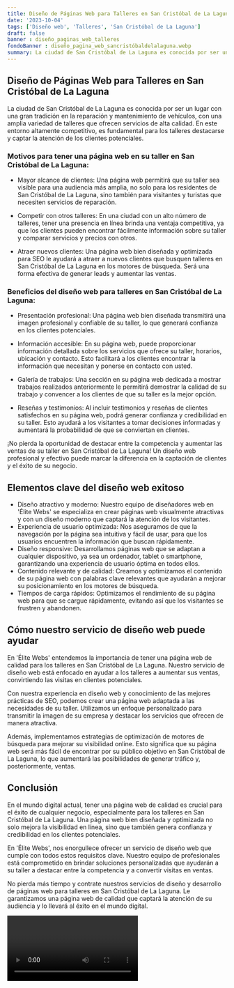 ```yaml
---
title: Diseño de Páginas Web para Talleres en San Cristóbal de La Laguna
date: '2023-10-04'
tags: ['Diseño web', 'Talleres', 'San Cristóbal de La Laguna']
draft: false
banner : diseño_paginas_web_talleres
fondoBanner : diseño_pagina_web_sancristóbaldelalaguna.webp
summary: La ciudad de San Cristóbal de La Laguna es conocida por ser un lugar con una gran tradición en la reparación y mantenimiento de vehículos, con una amplia variedad de talleres que ofrecen servicios de alta calidad. En este entorno altamente competitivo, es fundamental para los talleres destacarse y captar la atención de los clientes potenciales.
---
```


## Diseño de Páginas Web para Talleres en San Cristóbal de La Laguna

La ciudad de San Cristóbal de La Laguna es conocida por ser un lugar con una gran tradición en la reparación y mantenimiento de vehículos, con una amplia variedad de talleres que ofrecen servicios de alta calidad. En este entorno altamente competitivo, es fundamental para los talleres destacarse y captar la atención de los clientes potenciales.

### Motivos para tener una página web en su taller en San Cristóbal de La Laguna:

- Mayor alcance de clientes: Una página web permitirá que su taller sea visible para una audiencia más amplia, no solo para los residentes de San Cristóbal de La Laguna, sino también para visitantes y turistas que necesiten servicios de reparación.

- Competir con otros talleres: En una ciudad con un alto número de talleres, tener una presencia en línea brinda una ventaja competitiva, ya que los clientes pueden encontrar fácilmente información sobre su taller y comparar servicios y precios con otros.

- Atraer nuevos clientes: Una página web bien diseñada y optimizada para SEO le ayudará a atraer a nuevos clientes que busquen talleres en San Cristóbal de La Laguna en los motores de búsqueda. Será una forma efectiva de generar leads y aumentar las ventas.

### Beneficios del diseño web para talleres en San Cristóbal de La Laguna:

- Presentación profesional: Una página web bien diseñada transmitirá una imagen profesional y confiable de su taller, lo que generará confianza en los clientes potenciales.

- Información accesible: En su página web, puede proporcionar información detallada sobre los servicios que ofrece su taller, horarios, ubicación y contacto. Esto facilitará a los clientes encontrar la información que necesitan y ponerse en contacto con usted.

- Galería de trabajos: Una sección en su página web dedicada a mostrar trabajos realizados anteriormente le permitirá demostrar la calidad de su trabajo y convencer a los clientes de que su taller es la mejor opción.

- Reseñas y testimonios: Al incluir testimonios y reseñas de clientes satisfechos en su página web, podrá generar confianza y credibilidad en su taller. Esto ayudará a los visitantes a tomar decisiones informadas y aumentará la probabilidad de que se conviertan en clientes.

¡No pierda la oportunidad de destacar entre la competencia y aumentar las ventas de su taller en San Cristóbal de La Laguna! Un diseño web profesional y efectivo puede marcar la diferencia en la captación de clientes y el éxito de su negocio.

<GifSeo />

<Cta />

## Elementos clave del diseño web exitoso

- Diseño atractivo y moderno: Nuestro equipo de diseñadores web en 'Élite Webs' se especializa en crear páginas web visualmente atractivas y con un diseño moderno que captará la atención de los visitantes.
- Experiencia de usuario optimizada: Nos aseguramos de que la navegación por la página sea intuitiva y fácil de usar, para que los usuarios encuentren la información que buscan rápidamente.
- Diseño responsive: Desarrollamos páginas web que se adaptan a cualquier dispositivo, ya sea un ordenador, tablet o smartphone, garantizando una experiencia de usuario óptima en todos ellos.
- Contenido relevante y de calidad: Creamos y optimizamos el contenido de su página web con palabras clave relevantes que ayudarán a mejorar su posicionamiento en los motores de búsqueda.
- Tiempos de carga rápidos: Optimizamos el rendimiento de su página web para que se cargue rápidamente, evitando así que los visitantes se frustren y abandonen.

## Cómo nuestro servicio de diseño web puede ayudar

En 'Élite Webs' entendemos la importancia de tener una página web de calidad para los talleres en San Cristóbal de La Laguna. Nuestro servicio de diseño web está enfocado en ayudar a los talleres a aumentar sus ventas, convirtiendo las visitas en clientes potenciales.

Con nuestra experiencia en diseño web y conocimiento de las mejores prácticas de SEO, podemos crear una página web adaptada a las necesidades de su taller. Utilizamos un enfoque personalizado para transmitir la imagen de su empresa y destacar los servicios que ofrecen de manera atractiva.

Además, implementamos estrategias de optimización de motores de búsqueda para mejorar su visibilidad online. Esto significa que su página web será más fácil de encontrar por su público objetivo en San Cristóbal de La Laguna, lo que aumentará las posibilidades de generar tráfico y, posteriormente, ventas.

## Conclusión

En el mundo digital actual, tener una página web de calidad es crucial para el éxito de cualquier negocio, especialmente para los talleres en San Cristóbal de La Laguna. Una página web bien diseñada y optimizada no solo mejora la visibilidad en línea, sino que también genera confianza y credibilidad en los clientes potenciales.

En 'Élite Webs', nos enorgullece ofrecer un servicio de diseño web que cumple con todos estos requisitos clave. Nuestro equipo de profesionales está comprometido en brindar soluciones personalizadas que ayudarán a su taller a destacar entre la competencia y a convertir visitas en ventas.

No pierda más tiempo y contrate nuestros servicios de diseño y desarrollo de páginas web para talleres en San Cristóbal de La Laguna. Le garantizamos una página web de calidad que captará la atención de su audiencia y lo llevará al éxito en el mundo digital.

<Video />

<CtaBot job='Talleres' city='San Cristóbal de La Laguna'/>

<Gmaps query='San Cristóbal de La Laguna+españa+maps' />